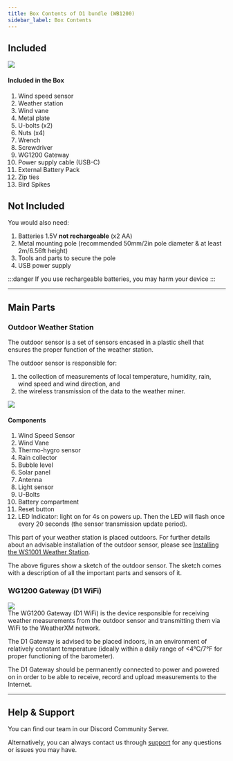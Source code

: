```yaml
---
title: Box Contents of D1 bundle (WB1200)
sidebar_label: Box Contents
---
```



## Included

<div class="explanation">
<img src={useBaseUrl("/img/wxm-devices/d1/d1-contents-included.svg")}
     style={{width: '50%', height: 'auto'}} />
  <div>
    <h4>Included in the Box</h4>
    <ol>
      <li>Wind speed sensor</li>
      <li>Weather station</li>
      <li>Wind vane</li>
      <li>Metal plate</li>
      <li>U-bolts (x2)</li>
      <li>Nuts (x4)</li>
      <li>Wrench</li>
      <li>Screwdriver</li>
      <li>WG1200 Gateway</li>
      <li>Power supply cable (USB-C)</li>
      <li>External Battery Pack</li>
      <li>Zip ties</li>
      <li>Bird Spikes</li>
    </ol>
  </div>
</div>

## Not Included

You would also need:
1. Batteries 1.5V **not rechargeable** (x2 AA)
1. Metal mounting pole (recommended 50mm/2in pole diameter & at least 2m/6.56ft height)
1. Tools and parts to secure the pole
1. USB power supply

:::danger
If you use rechargeable batteries, you may harm your device
:::

<hr/>

## Main Parts

### Outdoor Weather Station

The outdoor sensor is a set of sensors encased in a plastic shell that ensures the proper function of the weather station.

The outdoor sensor is responsible for:

1. the collection of measurements of local temperature, humidity, rain, wind speed and wind direction, and
1. the wireless transmission of the data to the weather miner.

<div class="explanation two-columns">
  <img src={useBaseUrl("img/wxm-devices/ws1000/parts.svg")} />
  <div>
    <h4>Components</h4>
    <ol>
      <li>Wind Speed Sensor</li>
      <li>Wind Vane</li>
      <li>Thermo-hygro sensor</li>
      <li>Rain collector</li>
      <li>Bubble level</li>
      <li>Solar panel</li>
      <li>Antenna</li>
      <li>Light sensor</li>
      <li>U-Bolts</li>
      <li>Battery compartment</li>
      <li>Reset button</li>
      <li>LED Indicator: light on for 4s on powers up. Then the LED will flash once every 20 seconds (the sensor transmission update period).</li>
    </ol>
  </div>
</div>

This part of your weather station is placed outdoors.
For further details about an advisable installation of the outdoor sensor, please see [Installing the WS1001 Weather Station](/wxm-devices/m5/install-weather-station).

The above figures show a sketch of the outdoor sensor. The sketch comes with a description of all the important parts and sensors of it.

### WG1200 Gateway (D1 WiFi)

<div class="control">
  <img src={useBaseUrl("/img/wxm-devices/d1/wg1200-gateway-side.png")} style={{ width: '50%', height: 'auto' }} />
</div>
The WG1200 Gateway (D1 WiFi) is the device responsible for receiving weather measurements from the outdoor sensor and transmitting them via WiFi to the WeatherXM network.

The D1 Gateway is advised to be placed indoors, in an environment of relatively constant temperature (ideally within a daily range of &#60;4°C/7°F for proper functioning of the barometer).

The D1 Gateway should be permanently connected to power and powered on in order to be able to receive, record and upload measurements to the Internet.

<hr/>

## Help & Support

You can find our team in our <Link to="https://weatherxm.com/discord">Discord Community Server</Link>.

Alternatively, you can always contact us through [support](https://support.weatherxm.com) for any questions or issues you may have.

